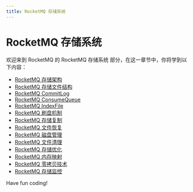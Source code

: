```yaml
---
title: RocketMQ 存储系统
---
```


# RocketMQ 存储系统

欢迎来到 RocketMQ 的 RocketMQ 存储系统 部分，在这一章节中，你将学到以下内容：

- [RocketMQ 存储架构](./0-rocketmq-storage-architecture.mdx)
- [RocketMQ 存储文件结构](./1-rocketmq-storage-file-structure.mdx)
- [RocketMQ CommitLog](./2-rocketmq-commitlog.mdx)
- [RocketMQ ConsumeQueue](./3-rocketmq-consumequeue.mdx)
- [RocketMQ IndexFile](./4-rocketmq-indexfile.mdx)
- [RocketMQ 刷盘机制](./5-rocketmq-disk-brushing-mechanism.mdx)
- [RocketMQ 存储复制](./6-rocketmq-storage-replication.mdx)
- [RocketMQ 文件恢复](./7-rocketmq-file-recovery.mdx)
- [RocketMQ 磁盘管理](./8-rocketmq-disk-management.mdx)
- [RocketMQ 文件清理](./9-rocketmq-file-cleanup.mdx)
- [RocketMQ 存储优化](./10-rocketmq-storage-optimization.mdx)
- [RocketMQ 内存映射](./11-rocketmq-memory-mapping.mdx)
- [RocketMQ 零拷贝技术](./12-rocketmq-zero-copy-technology.mdx)
- [RocketMQ 存储监控](./13-rocketmq-storage-monitoring.mdx)

Have fun coding!